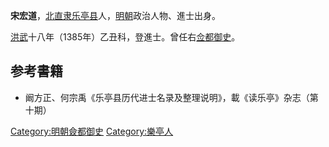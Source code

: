 '''宋宏道'''，[[北直隶|北直隶]][[乐亭县|乐亭县]]人，[[明朝|明朝]]政治人物、進士出身。

[[洪武|洪武]]十八年（1385年）乙丑科，登進士。曾任右[[佥都御史|佥都御史]]。

== 参考書籍 ==
*阚方正、何宗禹《乐亭县历代进士名录及整理说明》，載《读乐亭》杂志（第十期）
{{明朝人物小作品}}
{{洪武十八年乙丑科殿試金榜}}
{{DEFAULTSORT:Song宋}}
[[Category:明朝僉都御史|Category:明朝僉都御史]]
[[Category:樂亭人|Category:樂亭人]]
